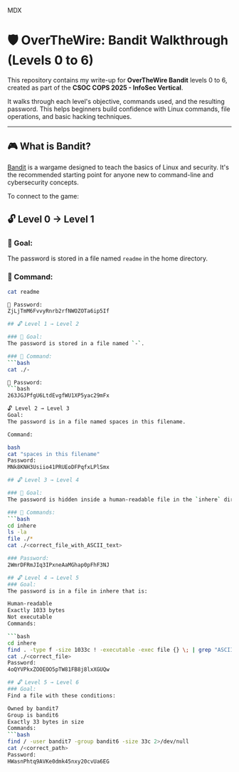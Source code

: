 
MDX
# 🛡️ OverTheWire: Bandit Walkthrough (Levels 0 to 6)

This repository contains my write-up for **OverTheWire Bandit** levels 0 to 6, created as part of the **CSOC COPS 2025 - InfoSec Vertical**.

It walks through each level's objective, commands used, and the resulting password. This helps beginners build confidence with Linux commands, file operations, and basic hacking techniques.

---

## 🎮 What is Bandit?

[Bandit](https://overthewire.org/wargames/bandit/) is a wargame designed to teach the basics of Linux and security. It's the recommended starting point for anyone new to command-line and cybersecurity concepts.

To connect to the game:
## 🔓 Level 0 → Level 1

### 🎯 Goal:
The password is stored in a file named `readme` in the home directory.

### 🧪 Command:
```bash
cat readme

🔑 Password:
ZjLjTmM6FvvyRnrb2rfNWOZOTa6ip5If

## 🔓 Level 1 → Level 2

### 🎯 Goal:
The password is stored in a file named `-`.

### 🧪 Command:
```bash
cat ./-

🔑 Password:
```bash
263JGJPfgU6LtdEvgfWU1XP5yac29mFx

🔓 Level 2 → Level 3
Goal:
The password is in a file named spaces in this filename.

Command:

bash
cat "spaces in this filename"
Password:
MNk8KNH3Usiio41PRUEoDFPqfxLPlSmx

## 🔓 Level 3 → Level 4

### 🎯 Goal:
The password is hidden inside a human-readable file in the `inhere` directory.

### 🧪 Commands:
```bash
cd inhere
ls -la
file ./*
cat ./<correct_file_with_ASCII_text>

### Password:
2WmrDFRmJIq3IPxneAaMGhap0pFhF3NJ

## 🔓 Level 4 → Level 5
### Goal:
The password is in a file in inhere that is:

Human-readable
Exactly 1033 bytes
Not executable
Commands:

```bash
cd inhere
find . -type f -size 1033c ! -executable -exec file {} \; | grep "ASCII text"
cat ./<correct_file>
Password:
4oQYVPkxZOOEOO5pTW81FB8j8lxXGUQw

## 🔓 Level 5 → Level 6
### Goal:
Find a file with these conditions:

Owned by bandit7
Group is bandit6
Exactly 33 bytes in size
Commands:
```bash
find / -user bandit7 -group bandit6 -size 33c 2>/dev/null
cat /<correct_path>
Password:
HWasnPhtq9AVKe0dmk45nxy20cvUa6EG
